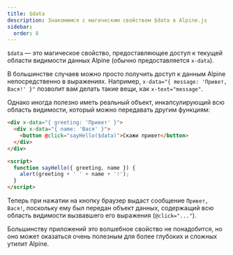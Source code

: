 ```yaml
---
title: $data
description: Знакомимся с магическим свойством $data в Alpine.js
sidebar:
  order: 8
---
```


`$data` — это магическое свойство, предоставляющее доступ к текущей области видимости данных Alpine (обычно предоставляется `x-data`).

В большинстве случаев можно просто получить доступ к данным Alpine непосредственно в выражениях. Например, `x-data="{ message: 'Привет, Вася!' }"` позволит вам делать такие вещи, как `x-text="message"`.

Однако иногда полезно иметь реальный объект, инкапсулирующий всю область видимости, который можно передавать другим функциям:

```html live
<div x-data="{ greeting: 'Привет' }">
  <div x-data="{ name: 'Вася' }">
    <button @click="sayHello($data)">Скажи привет</button>
  </div>
</div>

<script>
  function sayHello({ greeting, name }) {
    alert(greeting + ' ' + name + '!');
  }
</script>
```

Теперь при нажатии на кнопку браузер выдаст сообщение `Привет, Вася!`, поскольку ему был передан объект данных, содержащий всю область видимости вызвавшего его выражения (`@click="..."`).

Большинству приложений это волшебное свойство не понадобится, но оно может оказаться очень полезным для более глубоких и сложных утилит Alpine.
